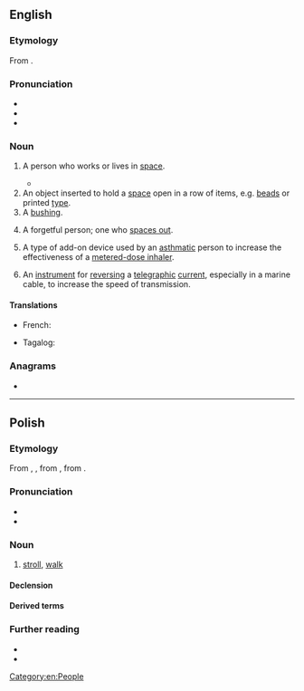 ==English==
{{wikipedia|dab=spacer}}

===Etymology===
From {{affix|en|space|-er}}.

===Pronunciation===
* {{IPA|en|/ˈspeɪsə(ɹ)/}}
* {{audio|en|En-au-spacer.ogg|Audio (AU)}}
* {{rhymes|en|eɪsə(ɹ)|s=2}}

===Noun===
{{en-noun}}

# {{lb|en|sometimes|scifi}} A person who works or lives in [[space]].
#* {{quote-book|en|year=1954|author=Isaac Asimov|title=The Caves of Steel|passage=It was the futile throwing back in the face of the '''Spacers''' their most keenly felt insult: their insistence on considering the natives of Earth as disgustingly diseased.}}
# An object inserted to hold a [[space]] open in a row of items, e.g. [[bead]]s or printed [[type]].
# A [[bushing]].
# {{lb|en|slang}} A forgetful person; one who [[space out|spaces out]].
# {{lb|en|medicine}} A type of add-on device used by an [[asthmatic]] person to increase the effectiveness of a [[metered-dose inhaler]].
# {{lb|en|historical}} An [[instrument]] for [[reverse|reversing]] a [[telegraphic]] [[current]], especially in a marine cable, to increase the speed of transmission.

====Translations====
{{trans-top|an object}}
* French: {{t+|fr|entretoise|f}}
{{trans-mid}}
* Tagalog: {{t|tl|pamatlang}}
{{trans-bottom}}

===Anagrams===
* {{anagrams|en|a=aceprs|CASREP|Casper|Pacers|Scaper|capers|crapes|e-scrap|escarp|pacers|parsec|recaps|scaper|scrape|secpar}}

[[Category:en:People]]

----

==Polish==

===Etymology===
From {{bor|pl|de|spazieren}}, {{m|de|Spaziergang|Spazier(gang)}}, from {{der|pl|it|spaziare}}, from {{der|pl|la|spatiāri}}.

===Pronunciation===
* {{pl-IPA}}
* {{audio|pl|LL-Q809 (pol)-Poemat-spacer.wav|Audio}}

===Noun===
{{pl-noun|m-in|dim=spacerek}}

# [[stroll]], [[walk]]
#: {{syn|pl|przechadzka}}

====Declension====
{{pl-decl-noun-m-in}}

====Derived terms====
{{col4|pl
|spacerniak
|spacerowicz
|spacerować
|spacerowy
}}

===Further reading===
* {{R:pl:WSJP}}
* {{R:PWN}}